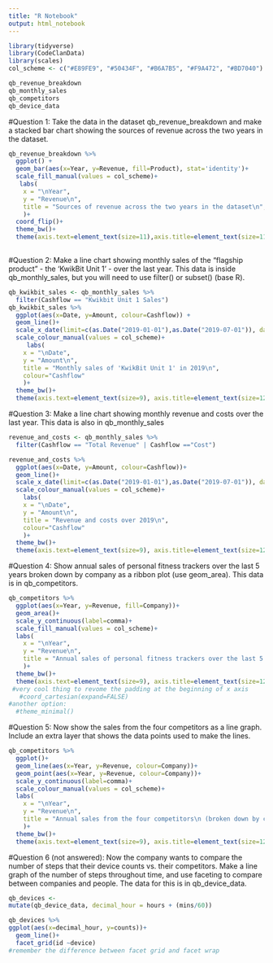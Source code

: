 ```yaml
---
title: "R Notebook"
output: html_notebook
---
```


```r
library(tidyverse)
library(CodeClanData)
library(scales)
col_scheme <- c("#E89FE9", "#50434F", "#B6A7B5", "#F9A472", "#BD7040")
```
```r
qb_revenue_breakdown
qb_monthly_sales
qb_competitors
qb_device_data
```
#Question 1: Take the data in the dataset qb_revenue_breakdown and make a stacked bar chart showing the sources of revenue across the two years in the dataset.
```r
qb_revenue_breakdown %>% 
  ggplot() +
  geom_bar(aes(x=Year, y=Revenue, fill=Product), stat='identity')+
  scale_fill_manual(values = col_scheme)+
   labs(
    x = "\nYear",
    y = "Revenue\n",
    title = "Sources of revenue across the two years in the dataset\n",
    )+
  coord_flip()+ 
  theme_bw()+
  theme(axis.text=element_text(size=11),axis.title=element_text(size=11), plot.title = element_text(size = 14))
   
```
#Question 2: Make a line chart showing monthly sales of the “flagship product” - the ‘KwikBit Unit 1’ - over the last year. This data is inside qb_monthly_sales, but you will need to use filter() or subset() (base R).

```r
qb_kwikbit_sales <- qb_monthly_sales %>% 
  filter(Cashflow == "Kwikbit Unit 1 Sales")
qb_kwikbit_sales %>% 
  ggplot(aes(x=Date, y=Amount, colour=Cashflow)) +
  geom_line()+
  scale_x_date(limit=c(as.Date("2019-01-01"),as.Date("2019-07-01")), date_breaks='1 month', date_labels = "%b-%Y")+
  scale_colour_manual(values = col_scheme)+
     labs(
    x = "\nDate",
    y = "Amount\n",
    title = "Monthly sales of 'KwikBit Unit 1' in 2019\n",
    colour="Cashflow"
    )+ 
  theme_bw()+
  theme(axis.text=element_text(size=9), axis.title=element_text(size=12), plot.title = element_text(size = 14))
```


#Question 3: Make a line chart showing monthly revenue and costs over the last year. This data is also in qb_monthly_sales


```r
revenue_and_costs <- qb_monthly_sales %>% 
  filter(Cashflow == "Total Revenue" | Cashflow =="Cost")

revenue_and_costs %>% 
  ggplot(aes(x=Date, y=Amount, colour=Cashflow))+
  geom_line()+
  scale_x_date(limit=c(as.Date("2019-01-01"),as.Date("2019-07-01")), date_breaks='1 month', date_labels = "%b-%Y")+
  scale_colour_manual(values = col_scheme)+
    labs(
    x = "\nDate",
    y = "Amount\n",
    title = "Revenue and costs over 2019\n",
    colour="Cashflow"
    )+ 
  theme_bw()+
  theme(axis.text=element_text(size=9), axis.title=element_text(size=12), plot.title = element_text(size = 14))
```


#Question 4: Show annual sales of personal fitness trackers over the last 5 years broken down by company as a ribbon plot (use geom_area). This data is in qb_competitors.

```r
qb_competitors %>% 
  ggplot(aes(x=Year, y=Revenue, fill=Company))+
  geom_area()+
  scale_y_continuous(label=comma)+
  scale_fill_manual(values = col_scheme)+
  labs(
    x = "\nYear",
    y = "Revenue\n",
    title = "Annual sales of personal fitness trackers over the last 5 years\n (broken down by company)",
    )+
  theme_bw()+
  theme(axis.text=element_text(size=9), axis.title=element_text(size=12), plot.title = element_text(size = 14))+
 #very cool thing to revome the padding at the beginning of x axis
   #coord_cartesian(expand=FALSE)
#another option: 
  #theme_minimal()
```


#Question 5: Now show the sales from the four competitors as a line graph. Include an extra layer that shows the data points used to make the lines.
```r
qb_competitors %>% 
  ggplot()+
  geom_line(aes(x=Year, y=Revenue, colour=Company))+
  geom_point(aes(x=Year, y=Revenue, colour=Company))+
  scale_y_continuous(label=comma)+
  scale_colour_manual(values = col_scheme)+
  labs(
    x = "\nYear",
    y = "Revenue\n",
    title = "Annual sales from the four competitors\n (broken down by company)",
    )+ 
  theme_bw()+
  theme(axis.text=element_text(size=9), axis.title=element_text(size=12), plot.title = element_text(size = 14))
```

#Question 6 (not answered): 
Now the company wants to compare the number of steps that their device counts vs. their competitors. Make a line graph of the number of steps throughout time, and use faceting to compare between companies and people. The data for this is in qb_device_data.

```r
qb_devices <- 
mutate(qb_device_data, decimal_hour = hours + (mins/60))

qb_devices %>% 
ggplot(aes(x=decimal_hour, y=counts))+
  geom_line()+
  facet_grid(id ~device)
#remember the difference between facet grid and facet wrap
```

